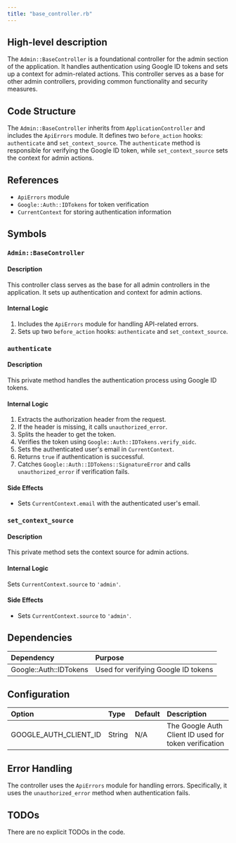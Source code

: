 ```yaml
---
title: "base_controller.rb"
---
```


## High-level description
The `Admin::BaseController` is a foundational controller for the admin section of the application. It handles authentication using Google ID tokens and sets up a context for admin-related actions. This controller serves as a base for other admin controllers, providing common functionality and security measures.

## Code Structure
The `Admin::BaseController` inherits from `ApplicationController` and includes the `ApiErrors` module. It defines two `before_action` hooks: `authenticate` and `set_context_source`. The `authenticate` method is responsible for verifying the Google ID token, while `set_context_source` sets the context for admin actions.

## References
- `ApiErrors` module
- `Google::Auth::IDTokens` for token verification
- `CurrentContext` for storing authentication information

## Symbols

### `Admin::BaseController`
#### Description
This controller class serves as the base for all admin controllers in the application. It sets up authentication and context for admin actions.

#### Internal Logic
1. Includes the `ApiErrors` module for handling API-related errors.
2. Sets up two `before_action` hooks: `authenticate` and `set_context_source`.

### `authenticate`
#### Description
This private method handles the authentication process using Google ID tokens.

#### Internal Logic
1. Extracts the authorization header from the request.
2. If the header is missing, it calls `unauthorized_error`.
3. Splits the header to get the token.
4. Verifies the token using `Google::Auth::IDTokens.verify_oidc`.
5. Sets the authenticated user's email in `CurrentContext`.
6. Returns `true` if authentication is successful.
7. Catches `Google::Auth::IDTokens::SignatureError` and calls `unauthorized_error` if verification fails.

#### Side Effects
- Sets `CurrentContext.email` with the authenticated user's email.

### `set_context_source`
#### Description
This private method sets the context source for admin actions.

#### Internal Logic
Sets `CurrentContext.source` to `'admin'`.

#### Side Effects
- Sets `CurrentContext.source` to `'admin'`.

## Dependencies
| Dependency | Purpose |
|:-----------|:--------|
| Google::Auth::IDTokens | Used for verifying Google ID tokens |

## Configuration
| Option | Type | Default | Description |
|:-------|:-----|:--------|:------------|
| GOOGLE_AUTH_CLIENT_ID | String | N/A | The Google Auth Client ID used for token verification |

## Error Handling
The controller uses the `ApiErrors` module for handling errors. Specifically, it uses the `unauthorized_error` method when authentication fails.

## TODOs
There are no explicit TODOs in the code.